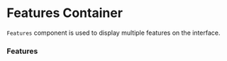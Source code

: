 
<Meta title="Components/patterns/Features" component={Features} />

# Features Container

`Features` component is used to display multiple features on the interface.

### Features

<Canvas>
  <Story name="Features">
    <Features data={data} />
  </Story>
</Canvas>

<ArgsTable of={Features} />
